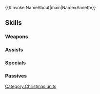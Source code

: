 {{#invoke:NameAbout|main|Name=Annette}}{{HeroPage Tabs}}
{{Hero Infobox
|Name=Annette
|Title=Festive Helper
|WeaponType=Colorless Bow
|MoveType=Armored
|Origin=Fire Emblem Warriors: Three Hopes
|Gender=Female
|actorEN=Abby Trott
|actorJP=田中貴子
|artist=kiyu
|artist-extra=Trys Inc.
|additionDate=December 16, 2022
|releaseDate=December 16, 2022
|cv1=12
|cv2=300700
|TagID=冬祭アネット
|InternalID=890
|Properties=special
|description=A student with the Blue Lions who works twice as hard as anyone. Joins the festival as a good learning experience. Appears in Fire Emblem Warriors: Three Hopes.
}}
{{Stats Page
|Lv1HP=19|Lv1ATK=13|Lv1SPD=4|Lv1DEF=12|Lv1RES=8
|GRHP=55|GRATK=70|GRSPD=45|GRDEF=65|GRRES=75
}}
==Skills==
===Weapons===
{{Weapons Table
|weapon1=Iron Bow
|weapon1Default=1
|weapon1Unlock=1
|weapon2=Steel Bow
|weapon2Default=2
|weapon2Unlock=2
|weapon3=Peppy Bow
|weapon3Default=3
|weapon3Unlock=3
|weapon4=Peppy Bow+
|weapon4Default=5
|weapon4Unlock=5
}}
===Assists===
{{Assists Table}}
===Specials===
{{Specials Table
|special1=New Moon
|special1Default=4
|special1Unlock=3
|special2=Moonbow
|special2Unlock=4
}}
===Passives===
{{Passives Table
|passiveA1=Atk/Res Ideal 1
|passiveA2=Atk/Res Ideal 2
|passiveA3=Atk/Res Ideal 3
|passiveA1Unlock=1
|passiveA2Unlock=2
|passiveA3Unlock=4
|passiveB1=Crafty Fighter 1
|passiveB2=Crafty Fighter 2
|passiveB3=Crafty Fighter 3
|passiveB1Unlock=3
|passiveB2Unlock=4
|passiveB3Unlock=5
}}
{{Heroes Navbox}}
[[Category:Christmas units]]
